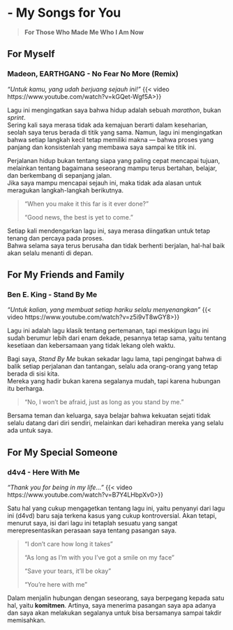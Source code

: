 # - My Songs for You
    
>**For Those Who Made Me Who I Am Now**

## For Myself 
### Madeon, EARTHGANG - No Fear No More (Remix) {.unnumbered}
*"Untuk kamu, yang udah berjuang sejauh ini!"*
{{< video https://www.youtube.com/watch?v=kGQet-Wgf5A>}}


Lagu ini mengingatkan saya bahwa hidup adalah sebuah *marathon*, bukan *sprint*.  
Sering kali saya merasa tidak ada kemajuan berarti dalam keseharian, seolah saya terus berada di titik yang sama. Namun, lagu ini mengingatkan bahwa setiap langkah kecil tetap memiliki makna — bahwa proses yang panjang dan konsistenlah yang membawa saya sampai ke titik ini.

Perjalanan hidup bukan tentang siapa yang paling cepat mencapai tujuan, melainkan tentang bagaimana seseorang mampu terus bertahan, belajar, dan berkembang di sepanjang jalan.  
Jika saya mampu mencapai sejauh ini, maka tidak ada alasan untuk meragukan langkah-langkah berikutnya.

> “When you make it this far is it ever done?”  
>
> “Good news, the best is yet to come.”

Setiap kali mendengarkan lagu ini, saya merasa diingatkan untuk tetap tenang dan percaya pada proses.  
Bahwa selama saya terus berusaha dan tidak berhenti berjalan, hal-hal baik akan selalu menanti di depan.


## For My Friends and Family
### Ben E. King - Stand By Me {.unnumbered}
*"Untuk kalian, yang membuat setiap hariku selalu menyenangkan"*
{{< video https://www.youtube.com/watch?v=z5i9vT8wGY8>}}


Lagu ini adalah lagu klasik tentang pertemanan, tapi meskipun lagu ini sudah berumur lebih dari enam dekade, pesannya tetap sama, yaitu tentang kesetiaan dan kebersamaan yang tidak lekang oleh waktu.

Bagi saya, *Stand By Me* bukan sekadar lagu lama, tapi pengingat bahwa di balik setiap perjalanan dan tantangan, selalu ada orang-orang yang tetap berada di sisi kita.  
Mereka yang hadir bukan karena segalanya mudah, tapi karena hubungan itu berharga.

> “No, I won’t be afraid, just as long as you stand by me.”

Bersama teman dan keluarga, saya belajar bahwa kekuatan sejati tidak selalu datang dari diri sendiri, melainkan dari kehadiran mereka yang selalu ada untuk saya.


## For My Special Someone
###  d4v4 - Here With Me {.unnumbered}
*"Thank you for being in my life..."*
{{< video https://www.youtube.com/watch?v=B7Y4LHbpXv0>}}


Satu hal yang cukup mengagetkan tentang lagu ini, yaitu penyanyi dari lagu ini (d4vd) baru saja terkena kasus yang cukup kontroversial. Akan tetapi, menurut saya, isi dari lagu ini tetaplah sesuatu yang sangat merepresentasikan perasaan saya tentang pasangan saya. 

> "I don't care how long it takes"
>
> "As long as I'm with you I've got a smile on my face"
>
> "Save your tears, it'll be okay"
>
> "You're here with me"

Dalam menjalin hubungan dengan seseorang, saya berpegang kepada satu hal, yaitu **komitmen**. Artinya, saya menerima pasangan saya apa adanya dan saya akan melakukan segalanya untuk bisa bersamanya sampai takdir memisahkan.



